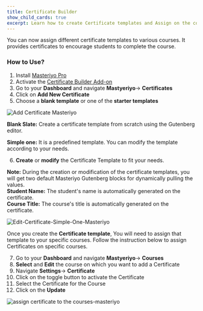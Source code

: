 ```yaml
---
title: Certificate Builder
show_child_cards: true
excerpt: Learn how to create Certificate templates and Assign on the couses . Provide certificates to encourage students in completing the course.
---
```


You can now assign different certificate templates to various courses. It provides certificates to encourage students to complete the course.


### How to Use?

1. Install [Masteriyo Pro](https://docs.masteriyo.com/getting-started/installation#installing-masteriyo-lms-pro-version)
2. Activate the [Certificate Builder Add-on](https://docs.masteriyo.com/premium-addons/install-masteriyo-premium-addons)
3. Go to your  **Dashboard** and navigate **Mastyeriyo**-> **Certificates**
4. Click on **Add New Certificate**
5. Choose a **blank template** or one of the **starter templates**

![Add Certificate Masteriyo](https://user-images.githubusercontent.com/24367265/193017034-99922535-a922-471a-aac0-5c65045c7d55.png)

**Blank Slate:** Create a certificate template from scratch using the Gutenberg editor.

**Simple one:** It is a predefined template. You can modify the template according to your needs. 

6. **Create** or **modify** the Certificate Template to fit your needs.

<Callout> **Note:**  During the creation or modification of the certificate templates, you will get two default Masteriyo Gutenberg blocks for dynamically pulling the values.  
**Student Name:** The student's name is automatically generated on the certificate.  
**Course Title:**  The course's title is automatically generated on the certificate. </Callout>

![Edit-Certificate-Simple-One-Masteriyo](https://user-images.githubusercontent.com/24367265/193017246-f8631f1e-4397-4dc0-b022-1a61fb34560f.png)

Once you create the **Certificate template**, You will need to assign that template to your specific courses. Follow the instruction below to assign Certificates on specific courses.

7. Go to your **Dashboard** and navigate **Mastyeriyo**-> **Courses**
8. **Select** and **Edit** the course on which you want to add a Certificate
9. Navigate **Settings**-> **Certificate**
10. Click on the toggle button to activate the Certificate
11. Select the Certificate for the Course
12. Click on the **Update**

![assign certificate to the courses-masteriyo](https://user-images.githubusercontent.com/24367265/193017309-05112f5a-755a-43f5-a117-43b08d28111b.png)
